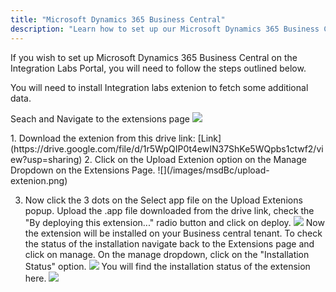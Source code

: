 ```yaml
---
title: "Microsoft Dynamics 365 Business Central"
description: "Learn how to set up our Microsoft Dynamics 365 Business Central integration."
---
```


If you wish to set up Microsoft Dynamics 365 Business Central on the Integration Labs Portal, you will need to follow the steps outlined below.

<Note>You will need to install Integration labs extenion to fetch some additional data.</Note>

<Steps titleSize="h2">

<Step title="Navigate to the extenions page" stepNumber="1">

Seach and Navigate to the extensions page 
![](/images/msdBc/manage-extenions.png)

</Step>

<Step title="Upload the extension" stepNumber="2">
1. Download the extenion from this drive link: [Link](https://drive.google.com/file/d/1r5WpQIP0t4ewIN37ShKe5WQpbs1ctwf2/view?usp=sharing)
2. Click on the Upload Extenion option on the Manage Dropdown on the Extensions Page.
![](/images/msdBc/upload-extenion.png)

3. Now click the 3 dots on the Select app file on the Upload Extenions popup. Upload the .app file downloaded from the drive link, check the "By deploying this extension..." radio button and click on deploy.
![](/images/msdBc/accept-terms.png)
Now the extension will be installed on your Business central tenant. To check the status of the installation navigate back to the Extensions page and click on manage. On the manage dropdown, click on the "Installation Status" option.
![](/images/msdBc/status.png)
You will find the installation status of the extension here.
![](/images/msdBc/status-view.png)

</Step>


</Steps>